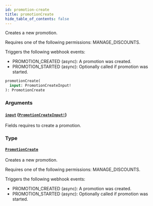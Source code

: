 ```yaml
---
id: promotion-create
title: promotionCreate
hide_table_of_contents: false
---
```


Creates a new promotion.

Requires one of the following permissions: MANAGE_DISCOUNTS.

Triggers the following webhook events:

- PROMOTION_CREATED (async): A promotion was created.
- PROMOTION_STARTED (async): Optionally called if promotion was started.

```graphql
promotionCreate(
  input: PromotionCreateInput!
): PromotionCreate
```

### Arguments

#### [`input`](#) ([`PromotionCreateInput!`](../../../developer/api-reference/inputs/promotion-create-input))

Fields requires to create a promotion.

### Type

#### [`PromotionCreate`](../../../developer/api-reference/objects/promotion-create)

Creates a new promotion.

Requires one of the following permissions: MANAGE_DISCOUNTS.

Triggers the following webhook events:

- PROMOTION_CREATED (async): A promotion was created.
- PROMOTION_STARTED (async): Optionally called if promotion was started.
